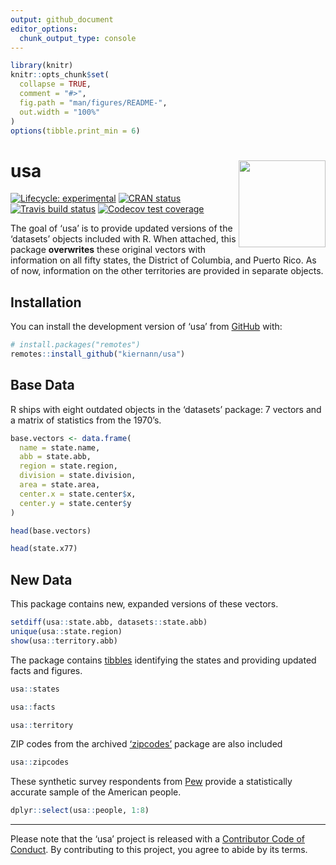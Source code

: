 ```yaml
---
output: github_document
editor_options: 
  chunk_output_type: console
---
```


<!-- README.md is generated from README.Rmd. Please edit that file -->

```r
library(knitr)
knitr::opts_chunk$set(
  collapse = TRUE,
  comment = "#>",
  fig.path = "man/figures/README-",
  out.width = "100%"
)
options(tibble.print_min = 6)
```

# usa <a href='https:/kiernann.com/usa'><img src='man/figures/logo.png' align="right" height="139" /></a>

<!-- badges: start -->
[![Lifecycle: experimental][life_badge]][life_link]
[![CRAN status][cran_badge]][cran_link]
[![Travis build status][trav_badge]][trav_link]
[![Codecov test coverage][cov_badge]][cov_link]
<!-- badges: end -->

The goal of 'usa' is to provide updated versions of the 'datasets' objects
included with R. When attached, this package **overwrites** these original
vectors with information on all fifty states, the District of Columbia, and
Puerto Rico. As of now, information on the other territories are provided in
separate objects.

## Installation

You can install the development version of 'usa' from [GitHub][gh] with:

```r
# install.packages("remotes")
remotes::install_github("kiernann/usa")
```

## Base Data

R ships with eight outdated objects in the 'datasets' package: 7 vectors and a
matrix of statistics from the 1970's.

```r
base.vectors <- data.frame(
  name = state.name,
  abb = state.abb,
  region = state.region,
  division = state.division,
  area = state.area,
  center.x = state.center$x,
  center.y = state.center$y
)
```

```r
head(base.vectors)
```

```r
head(state.x77)
```

## New Data

This package contains new, expanded versions of these vectors.

```r
setdiff(usa::state.abb, datasets::state.abb)
unique(usa::state.region)
show(usa::territory.abb)
```

The package contains [tibbles][tib] identifying the states and providing updated
facts and figures.

```r
usa::states
```

```r
usa::facts
```

```r
usa::territory
```

ZIP codes from the archived ['zipcodes'][zip] package are also included

```r
usa::zipcodes
```

These synthetic survey respondents from [Pew][pew] provide a statistically
accurate sample of the American people.

```r
dplyr::select(usa::people, 1:8)
```

***

Please note that the 'usa' project is released with a 
[Contributor Code of Conduct][coc]. By
contributing to this project, you agree to abide by its terms.

<!-- refs: start -->
[life_badge]: https://img.shields.io/badge/lifecycle-maturing-blue.svg
[life_link]: https://www.tidyverse.org/lifecycle/#experimental
[cran_badge]: https://www.r-pkg.org/badges/version/usa
[cran_link]: https://CRAN.R-project.org/package=usa
[trav_badge]: https://travis-ci.org/kiernann/usa.svg?branch=master
[trav_link]: https://travis-ci.org/kiernann/usa
[cov_badge]: https://codecov.io/gh/kiernann/usa/branch/master/graph/badge.svg
[cov_link]: https://codecov.io/gh/kiernann/usa?branch=master
[tib]: https://tibble.tidyverse.org/
[gh]: https://github.com/kiernann/usa
[zip]: https://cran.r-project.org/package=zipcodes
[pew]: http://pewrsr.ch/2rNawC7
[coc]: https://kiernann.com/usa/CODE_OF_CONDUCT.html
<!-- refs: end -->
